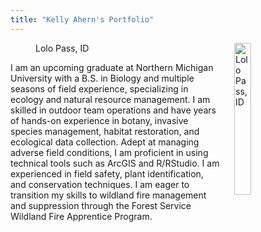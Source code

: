 ```yaml
---
title: "Kelly Ahern's Portfolio"
---
```


![Lolo Pass, ID](images/Lolo Pass.JPEG){style="float:right; margin-left: 5%; fig-align:right; width:25%;" fig-alt="\"Photo of Kelly Ahern in a green shirt in front of several spruce trees."}

I am an upcoming graduate at Northern Michigan University with a B.S. in Biology and multiple seasons of field experience, specializing in ecology and natural resource management. I am skilled in outdoor team operations and have years of hands-on experience in botany, invasive species management, habitat restoration, and ecological data collection. Adept at managing adverse field conditions, I am proficient in using technical tools such as ArcGIS and R/RStudio. I am experienced in field safety, plant identification, and conservation techniques. I am eager to transition my skills to wildland fire management and suppression through the Forest Service Wildland Fire Apprentice Program.

